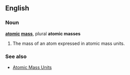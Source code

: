 ==English==
=== Noun ===
'''[[atomic]] [[mass]]''', plural '''atomic masses'''

#The mass of an atom expressed in atomic mass units.

=== See also ===
*[[Atomic Mass Units]]